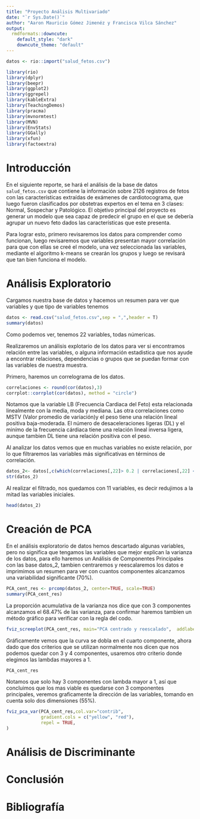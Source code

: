 ```yaml
---
title: "Proyecto Análisis Multivariado"
date: "`r Sys.Date()`"
author: "Aaron Mauricio Gómez Jimenéz y Francisca Vilca Sánchez"
output:
  rmdformats::downcute:
    default_style: "dark"
    downcute_theme: "default"
---
```


```r
datos <- rio::import("salud_fetos.csv")

library(rio)
library(dplyr)
library(beepr)
library(ggplot2)
library(ggrepel)
library(kableExtra)
library(TeachingDemos)
library(pracma)
library(mvnormtest)
library(MVN)
library(EnvStats)
library(GGally)
library(xfun)
library(factoextra)
```

# Introducción 

En el siguiente reporte, se hará el análisis de la base de datos `salud_fetos.csv` que contiene la información sobre 2126  registros de fetos con las características extraídas de exámenes de cardiotocograma, que luego fueron clasificados por obstetras expertos en el tema en 3 clases: Normal, Sospechar y Patológico. El objetivo principal del proyecto es generar un modelo que sea capaz de predecir el grupo en el que se debería agrupar un nuevo feto dados las características que este presenta.

Para lograr esto, primero revisaremos los datos para comprender como funcionan, luego revisaremos que variables presentan mayor correlación para que con ellas se creé el modelo, una vez seleccionada las variables, mediante el algoritmo k-means se crearán los grupos y luego se revisará que tan bien funciona el modelo.

# Análisis Exploratorio

Cargamos nuestra base de datos y hacemos un resumen para ver que variables y que tipo de variables tenemos

```r
datos <- read.csv("salud_fetos.csv",sep = ",",header = T)
summary(datos)
```

Como podemos ver, tenemos 22 variables, todas númericas.


Realizaremos un análisis explotario de los datos para ver si encontramos relación entre las variables, o alguna información estadistica que nos ayude a encontrar relaciones, dependencias o grupos que se puedan formar con las variables de nuestra muestra.

Primero, haremos un correlograma de los datos.

```r
correlaciones <- round(cor(datos),3)
corrplot::corrplot(cor(datos), method = "circle")
```

Notamos que la variable LB (Frecuencia Cardiaca del Feto) esta relacionada linealmente con la media, moda y mediana.
Las otra correlaciones como MSTV (Valor promedio de variación)y el peso tiene una relación lineal positiva baja-moderada.
El número de desaceleraciones ligeras (DL) y el minímo de la frecuencia cárdiaca tiene una relación lineal inversa ligera, aunque tambien DL tiene una relación positiva con el peso.

Al analizar los datos vemos que en muchas variables no existe relación, por lo que filtraremos las variables más significativas en términos de correlación.

```r
datos_2<- datos[,c(which(correlaciones[,22]> 0.2 | correlaciones[,22] < -0.2))]
str(datos_2)
```
Al realizar el filtrado, nos quedamos con 11 variables, es decir redujimos a la mitad las variables iniciales.

```r
head(datos_2)
```

# Creación de PCA

En el análisis exploratorio de datos hemos descartado algunas variables, pero no significa que tengamos las variables que mejor explican la varianza de los datos, para ello haremos un Análisis de Componentes Principales con las base datos_2, tambien centraremos y reescalaremos los datos e imprimimos un resumen para ver con cuantos componentes alcanzamos una variabilidad significante (70%).

```r
PCA_cent_res <- prcomp(datos_2, center=TRUE, scale=TRUE)
summary(PCA_cent_res)
```

La proporción acumulativa de la varianza nos dice que con 3 componentes alcanzamos el 68.47% de las varianza, para confirmar haremos tambien un método gráfico para verificar con la regla del codo.

```r
fviz_screeplot(PCA_cent_res, main="PCA centrado y reescalado",  addlabels = TRUE)
```

Gráficamente vemos que la curva se dobla en el cuarto componente, ahora dado que dos criterios que se utilizan normalmente nos dicen que nos podemos quedar con 3 y 4 componentes, usaremos otro criterio donde elegimos las lambdas mayores a 1.

```r
PCA_cent_res
```


Notamos que solo hay 3 componentes con lambda mayor a 1, así que concluimos que los mas viable es quedarse con 3 componentes principales, veremos graficamente la dirección de las variables, tomando en cuenta solo dos dimensiones (55%).

```r
fviz_pca_var(PCA_cent_res,col.var="contrib",
             gradient.cols = c("yellow", "red"),
             repel = TRUE,  
)
```


# Análisis de Discriminante 

# Conclusión

# Bibliografía

